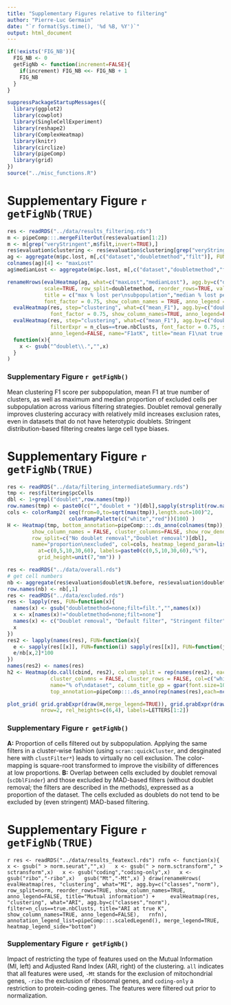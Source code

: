 ```yaml
---
title: "Supplementary Figures relative to filtering"
author: "Pierre-Luc Germain"
date: "`r format(Sys.time(), '%d %B, %Y')`"
output: html_document
---
```


```r
if(!exists('FIG_NB')){
  FIG_NB <- 0
  getFigNb <- function(increment=FALSE){
    if(increment) FIG_NB <<- FIG_NB + 1
    FIG_NB
  }
}
```

```r
suppressPackageStartupMessages({
  library(ggplot2)
  library(cowplot)
  library(SingleCellExperiment)
  library(reshape2)
  library(ComplexHeatmap)
  library(knitr)
  library(circlize)
  library(pipeComp)
  library(grid)
})
source("../misc_functions.R")
```

# Supplementary Figure `r getFigNb(TRUE)`

```r
res <- readRDS("../data/results_filtering.rds")
m <- pipeComp:::.mergeFilterOut(res$evaluation[1:2])
m <- m[grep("veryStringent",m$filt,invert=TRUE),]
res$evaluation$clustering <- res$evaluation$clustering[grep("veryStringent",res$evaluation$clustering$filt,invert=TRUE),]
ag <- aggregate(m$pc.lost, m[,c("dataset","doubletmethod","filt")], FUN=max)
colnames(ag)[4] <- "maxLost"
ag$medianLost <- aggregate(m$pc.lost, m[,c("dataset","doubletmethod","filt")], FUN=median)$x

renameHrows(evalHeatmap(ag, what=c("maxLost","medianLost"), agg.by=c("doubletmethod","filt"), 
            scale=TRUE, row_split=doubletmethod, reorder_rows=TRUE, value_format="%.f",
            title = c("max % lost per\nsubpopulation","median % lost per\nsubpopulation"), 
            font_factor = 0.75, show_column_names = TRUE, anno_legend = FALSE) + 
  evalHeatmap(res, step="clustering", what=c("mean_F1"), agg.by=c("doubletmethod","filt"), title="mean F1", 
              font_factor = 0.75, show_column_names=TRUE, anno_legend=FALSE) + 
  evalHeatmap(res, step="clustering", what=c("mean_F1"), agg.by=c("doubletmethod","filt"), 
              filterExpr = n_clus==true.nbClusts, font_factor = 0.75, show_column_names=TRUE, 
              anno_legend=FALSE, name="F1atK", title="mean F1\nat true K"),
  function(x){
    x <- gsub("^doublet\\.","",x)
  }
)
```

### Supplementary Figure `r getFigNb()`
Mean clustering F1 score per subpopulation, mean F1 at true number of clusters, as well as maximum and median proportion of excluded cells per subpopulation across various filtering strategies. Doublet removal generally improves clustering accuracy with relatively mild increases exclusion rates, even in datasets that do not have heterotypic doublets. Stringent distribution-based filtering creates large cell type biases.

\newpage

# Supplementary Figure `r getFigNb(TRUE)`


```r
res <- readRDS("../data/filtering_intermediateSummary.rds")
tmp <- res$filtering$pcCells
dbl <- 1+grepl("doublet",row.names(tmp))
row.names(tmp) <- paste0(c("","doublet + ")[dbl],sapply(strsplit(row.names(tmp)," "), FUN=function(x) x[2]))
cols <- colorRamp2( seq(from=0,to=sqrt(max(tmp)),length.out=100)^2,
                    colorRampPalette(c("white","red"))(100) )
H <- Heatmap(tmp, bottom_annotation=pipeComp:::.ds_anno(colnames(tmp)), 
        show_column_names = FALSE, cluster_columns=FALSE, show_row_dend=FALSE, 
        row_split=c("No doublet removal","Doublet removal")[dbl], 
        name="proportion\nexcluded", col=cols, heatmap_legend_param=list(
          at=c(0,5,10,30,60), labels=paste0(c(0,5,10,30,60),"%"),
          grid_height=unit(7,"mm")) )

res <- readRDS("../data/overall.rds")
# get cell numbers
nb <- aggregate(res$evaluation$doublet$N.before, res$evaluation$doublet[,"dataset",drop=FALSE], FUN=sum)
row.names(nb) <- nb[,1]
res <- readRDS("../data/excluded.rds")
res <- lapply(res, FUN=function(x){
  names(x) <- gsub("doubletmethod=none;filt=filt.","",names(x))
  x <- x[names(x)!="doubletmethod=none;filt=none"]
  names(x) <- c("Doublet removal", "Default filter", "Stringent filter")
  x
})
res2 <- lapply(names(res), FUN=function(x){
  e <- sapply(res[[x]], FUN=function(i) sapply(res[[x]], FUN=function(j) sum(i %in% j)))
  e/nb[x,2]*100
})
names(res2) <- names(res)
h2 <- Heatmap(do.call(cbind, res2), column_split = rep(names(res2), each=ncol(res2[[1]])), 
              cluster_columns = FALSE, cluster_rows = FALSE, col=c("white","red"), 
              name="% of\ndataset", column_title_gp = gpar(font.size=10), column_title=" ",
              top_annotation=pipeComp:::.ds_anno(rep(names(res),each=ncol(res2[[1]])),legend = FALSE))
```


```r
plot_grid( grid.grabExpr(draw(H,merge_legend=TRUE)), grid.grabExpr(draw(h2)), 
           nrow=2, rel_heights=c(6,4), labels=LETTERS[1:2])
```

### Supplementary Figure `r getFigNb()`

**A:** Proportion of cells filtered out by subpopulation. Applying the same filters in a cluster-wise fashion (using `scran::quickCluster`, and desginated here with `clustFilter*`) leads to virtually no cell exclusion. The color-mapping is square-root transformed to improve the visibility of differences at low proportions. **B:** Overlap between cells excluded by doublet removal (`scDblFinder`) and those excluded by MAD-based filters (without doublet removal; the filters are described in the methods), expressed as a proportion of the dataset. The cells excluded as doublets do not tend to be excluded by (even stringent) MAD-based filtering.

\newpage


# Supplementary Figure `r getFigNb(TRUE)`


```r
res <- readRDS("../data/results_featexcl.rds")
rnfn <- function(x){
  x <- gsub(" > norm.seurat","",x)
  x <- gsub(" > norm.sctransform"," > sctransform",x)
  x <- gsub("coding","coding-only",x)
  x <- gsub("ribo","-ribo",x)
  gsub("Mt","-Mt",x)
}
draw(renameHrows(
  evalHeatmap(res, "clustering", what="MI", agg.by=c("classes","norm"), 
              row_split=norm, reorder_rows=TRUE, show_column_names=TRUE,
              anno_legend=FALSE, title="Mutual information") +
    evalHeatmap(res, "clustering", what="ARI", agg.by=c("classes","norm"), 
                filter=n_clus==true.nbClusts, title="ARI at true K",
                show_column_names=TRUE, anno_legend=FALSE),
  rnfn), annotation_legend_list=pipeComp:::.scaledLegend(), merge_legend=TRUE, heatmap_legend_side="bottom")
    ```

### Supplementary Figure `r getFigNb()`

Impact of restricting the type of features used on the Mutual Information (MI, left) and Adjusted Rand Index (ARI, right) of the clustering. `all` indicates that all features were used, `-Mt` stands for the exclusion of mitochondrial genes, `-ribo` the exclusion of ribosomal genes, and `coding-only` a restriction to protein-coding genes. The features were filtered out prior to normalization.

\newpage